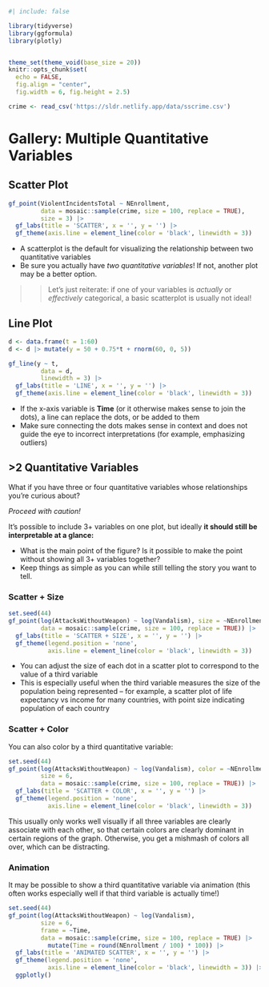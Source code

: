 

```r
#| include: false

library(tidyverse)
library(ggformula)
library(plotly)


theme_set(theme_void(base_size = 20))
knitr::opts_chunk$set(
  echo = FALSE,
  fig.align = "center",
  fig.width = 6, fig.height = 2.5)

crime <- read_csv('https://sldr.netlify.app/data/sscrime.csv')
```

# Gallery: Multiple Quantitative Variables

## Scatter Plot

```r
gf_point(ViolentIncidentsTotal ~ NEnrollment, 
         data = mosaic::sample(crime, size = 100, replace = TRUE),
         size = 3) |>
  gf_labs(title = 'SCATTER', x = '', y = '') |>
  gf_theme(axis.line = element_line(color = 'black', linewidth = 3))
```

-   A scatterplot is the default for visualizing the relationship between two quantitative variables
-   Be sure you actually have *two quantitative variables*! If not, another plot may be a better option.

>> Let's just reiterate: if one of your variables is *actually* or *effectively* categorical, a basic scatterplot is usually not ideal!

## Line Plot

```r
d <- data.frame(t = 1:60)
d <- d |> mutate(y = 50 + 0.75*t + rnorm(60, 0, 5))

gf_line(y ~ t, 
         data = d,
         linewidth = 3) |>
  gf_labs(title = 'LINE', x = '', y = '') |>
  gf_theme(axis.line = element_line(color = 'black', linewidth = 3))
```

-   If the x-axis variable is **Time** (or it otherwise makes sense to join the dots), a line can replace the dots, or be added to them
-   Make sure connecting the dots makes sense in context and does not guide the eye to incorrect interpretations (for example, emphasizing outliers)

## >2  Quantitative Variables

What if you have three or four quantitative variables whose relationships you're curious about?

*Proceed with caution!*

It's possible to include 3+ variables on one plot, but ideally **it should still be interpretable at a glance:**

-   What is the main point of the figure? Is it possible to make the point without showing all 3+ variables together?
-   Keep things as simple as you can while still telling the story you want to tell.

### Scatter + Size

```r
set.seed(44)
gf_point(log(AttacksWithoutWeapon) ~ log(Vandalism), size = ~NEnrollment, 
         data = mosaic::sample(crime, size = 100, replace = TRUE)) |>
  gf_labs(title = 'SCATTER + SIZE', x = '', y = '') |>
  gf_theme(legend.position = 'none',
           axis.line = element_line(color = 'black', linewidth = 3))
```

-   You can adjust the size of each dot in a scatter plot to correspond to the value of a third variable
-   This is especially useful when the third variable measures the size of the population being represented -- for example, a scatter plot of life expectancy vs income for many countries, with point size indicating population of each country

### Scatter + Color

You can also color by a third quantitative variable:

```r
set.seed(44)
gf_point(log(AttacksWithoutWeapon) ~ log(Vandalism), color = ~NEnrollment, 
         size = 6,
         data = mosaic::sample(crime, size = 100, replace = TRUE)) |>
  gf_labs(title = 'SCATTER + COLOR', x = '', y = '') |>
  gf_theme(legend.position = 'none',
           axis.line = element_line(color = 'black', linewidth = 3))
```

This usually only works well visually if all three variables are clearly associate with each other, so that certain colors are clearly dominant in certain regions of the graph. Otherwise, you get a mishmash of colors all over, which can be distracting.

### Animation

It may be possible to show a third quantitative variable via animation (this often works especially well if that third variable is actually time!)

```r
set.seed(44)
gf_point(log(AttacksWithoutWeapon) ~ log(Vandalism),
         size = 6,
         frame = ~Time,
         data = mosaic::sample(crime, size = 100, replace = TRUE) |>
           mutate(Time = round(NEnrollment / 100) * 100)) |>
  gf_labs(title = 'ANIMATED SCATTER', x = '', y = '') |>
  gf_theme(legend.position = 'none',
           axis.line = element_line(color = 'black', linewidth = 3)) |>
  ggplotly()
```

